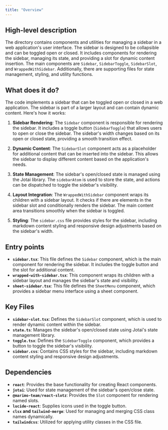 ```yaml
---
title: "Overview"
---
```


## High-level description

The directory contains components and utilities for managing a sidebar in a web application's user interface. The sidebar is designed to be collapsible and can be toggled open or closed. It includes components for rendering the sidebar, managing its state, and providing a slot for dynamic content insertion. The main components are `Sidebar`, `SidebarToggle`, `SidebarSlot`, and `WrappedWithSidebar`. Additionally, there are supporting files for state management, styling, and utility functions.

## What does it do?

The code implements a sidebar that can be toggled open or closed in a web application. The sidebar is part of a larger layout and can contain dynamic content. Here's how it works:

1. **Sidebar Rendering**: The `Sidebar` component is responsible for rendering the sidebar. It includes a toggle button (`SidebarToggle`) that allows users to open or close the sidebar. The sidebar's width changes based on its open or closed state, providing a smooth transition effect.

2. **Dynamic Content**: The `SidebarSlot` component acts as a placeholder for additional content that can be inserted into the sidebar. This allows the sidebar to display different content based on the application's needs.

3. **State Management**: The sidebar's open/closed state is managed using the Jotai library. The `sidebarAtom` is used to store the state, and actions can be dispatched to toggle the sidebar's visibility.

4. **Layout Integration**: The `WrappedWithSidebar` component wraps its children with a sidebar layout. It checks if there are elements in the sidebar slot and conditionally renders the sidebar. The main content area transitions smoothly when the sidebar is toggled.

5. **Styling**: The `sidebar.css` file provides styles for the sidebar, including markdown content styling and responsive design adjustments based on the sidebar's width.

## Entry points

- **`sidebar.tsx`**: This file defines the `Sidebar` component, which is the main component for rendering the sidebar. It includes the toggle button and the slot for additional content.
- **`wrapped-with-sidebar.tsx`**: This component wraps its children with a sidebar layout and manages the sidebar's state and visibility.
- **`sheet-sidebar.tsx`**: This file defines the `SheetMenu` component, which provides a sidebar menu interface using a sheet component.

## Key Files

- **`sidebar-slot.tsx`**: Defines the `SidebarSlot` component, which is used to render dynamic content within the sidebar.
- **`state.ts`**: Manages the sidebar's open/closed state using Jotai's state management library.
- **`toggle.tsx`**: Defines the `SidebarToggle` component, which provides a button to toggle the sidebar's visibility.
- **`sidebar.css`**: Contains CSS styles for the sidebar, including markdown content styling and responsive design adjustments.

## Dependencies

- **`react`**: Provides the base functionality for creating React components.
- **`jotai`**: Used for state management of the sidebar's open/close state.
- **`@marimo-team/react-slotz`**: Provides the `Slot` component for rendering named slots.
- **`lucide-react`**: Supplies icons used in the toggle button.
- **`clsx` and `tailwind-merge`**: Used for managing and merging CSS class names dynamically.
- **`tailwindcss`**: Utilized for applying utility classes in the CSS file.